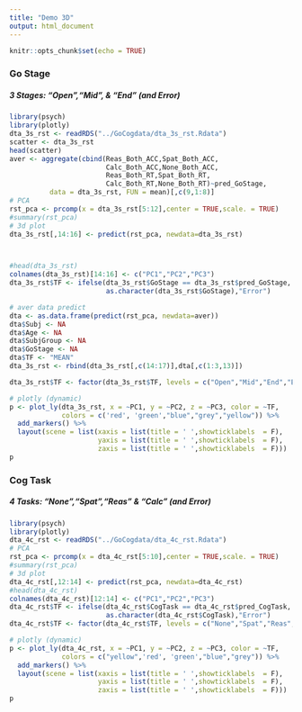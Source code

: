 ```yaml
---
title: "Demo 3D"
output: html_document
---
```


```r
knitr::opts_chunk$set(echo = TRUE)
```
### Go Stage
##### 3 Stages: "Open","Mid", & "End" (and Error)
```r
library(psych)
library(plotly)
dta_3s_rst <- readRDS("../GoCogdata/dta_3s_rst.Rdata")
scatter <- dta_3s_rst
head(scatter)
aver <- aggregate(cbind(Reas_Both_ACC,Spat_Both_ACC,
                        Calc_Both_ACC,None_Both_ACC,
                        Reas_Both_RT,Spat_Both_RT,
                        Calc_Both_RT,None_Both_RT)~pred_GoStage,
          data = dta_3s_rst, FUN = mean)[,c(9,1:8)]
# PCA
rst_pca <- prcomp(x = dta_3s_rst[5:12],center = TRUE,scale. = TRUE)
#summary(rst_pca)
# 3d plot
dta_3s_rst[,14:16] <- predict(rst_pca, newdata=dta_3s_rst)



#head(dta_3s_rst)
colnames(dta_3s_rst)[14:16] <- c("PC1","PC2","PC3")
dta_3s_rst$TF <- ifelse(dta_3s_rst$GoStage == dta_3s_rst$pred_GoStage,
                        as.character(dta_3s_rst$GoStage),"Error")

# aver data predict
dta <- as.data.frame(predict(rst_pca, newdata=aver))
dta$Subj <- NA
dta$Age <- NA
dta$SubjGroup <- NA
dta$GoStage <- NA
dta$TF <- "MEAN"
dta_3s_rst <- rbind(dta_3s_rst[,c(14:17)],dta[,c(1:3,13)])

dta_3s_rst$TF <- factor(dta_3s_rst$TF, levels = c("Open","Mid","End","Error","MEAN"))

# plotly (dynamic)
p <- plot_ly(dta_3s_rst, x = ~PC1, y = ~PC2, z = ~PC3, color = ~TF,
             colors = c('red', 'green',"blue","grey","yellow")) %>%
  add_markers() %>%
  layout(scene = list(xaxis = list(title = ' ',showticklabels  = F),
                      yaxis = list(title = ' ',showticklabels  = F),
                      zaxis = list(title = ' ',showticklabels  = F)))
p
```

### Cog Task 
##### 4 Tasks: "None","Spat","Reas" & "Calc" (and Error)
```r
library(psych)
library(plotly)
dta_4c_rst <- readRDS("../GoCogdata/dta_4c_rst.Rdata")
# PCA
rst_pca <- prcomp(x = dta_4c_rst[5:10],center = TRUE,scale. = TRUE)
#summary(rst_pca)
# 3d plot
dta_4c_rst[,12:14] <- predict(rst_pca, newdata=dta_4c_rst)
#head(dta_4c_rst)
colnames(dta_4c_rst)[12:14] <- c("PC1","PC2","PC3")
dta_4c_rst$TF <- ifelse(dta_4c_rst$CogTask == dta_4c_rst$pred_CogTask,
                        as.character(dta_4c_rst$CogTask),"Error")
dta_4c_rst$TF <- factor(dta_4c_rst$TF, levels = c("None","Spat","Reas","Calc","Error"))

# plotly (dynamic)
p <- plot_ly(dta_4c_rst, x = ~PC1, y = ~PC2, z = ~PC3, color = ~TF,
             colors = c("yellow",'red', 'green',"blue","grey")) %>%
  add_markers() %>%
  layout(scene = list(xaxis = list(title = ' ',showticklabels  = F),
                      yaxis = list(title = ' ',showticklabels  = F),
                      zaxis = list(title = ' ',showticklabels  = F)))
p
```

